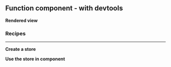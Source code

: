 


<Meta
	title="React/Function component/With devtools"
	parameters={defaultDocParams()}
/>

## Function component - with devtools

**Rendered view**

<Canvas className="custom-docs-story">
	<FCWithDevTools />
</Canvas>

### Recipes

---

**Create a store**

<CodeView
	componentName="StoreWithDevTools"
	jsContent={StateJsContent}
	tsContent={StateTsContent}
/>

**Use the store in component**

<CodeView
	componentName="FCWithDevTools"
	jsContent={WithDevToolsJsContent}
	tsContent={WithDevToolsTsContent}
/>
